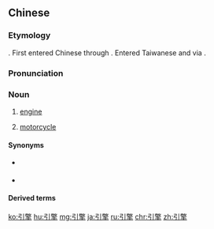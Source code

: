 ==Chinese==
{{zh-forms|to pull; to lead|to lift up}}
{{wikipedia|lang=zh}}

===Etymology===
{{zh-psm|engine}}. First entered Chinese through {{w|Shanghainese}}. Entered Taiwanese {{etyl|hak|-}} and {{etyl|nan|-}} via {{etyl|ja|zh}} {{ja-r|エンジン}}.

===Pronunciation===
{{zh-pron
|m=yǐnqíng
|c=jan5 king4
|h=pfs=ên-chín
|mn=xm,qz,zz:ín-kèng/tw:ia̋n-jín/tw:iân-jín/tw:ian-jín
|w=1in jjin
|cat=n
}}

===Noun===
{{zh-noun}}

# [[engine]]
# {{lb|zh|Taiwanese Min Nan and Hakka}} [[motorcycle]]

====Synonyms====
* {{sense|engine}} {{zh-l|發動機}}
* {{sense|motorcycle}}
{{zh-dial|摩托車}}

====Derived terms====
{{zh-der|搜索引擎|搜尋引擎}}

[[ko:引擎]]
[[hu:引擎]]
[[mg:引擎]]
[[ja:引擎]]
[[ru:引擎]]
[[chr:引擎]]
[[zh:引擎]]